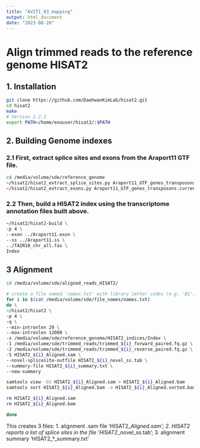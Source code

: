```yaml
---
title: "AVITI_03_mapping"
output: html_document
date: "2023-08-20"
---
```


# Align trimmed reads to the reference genome HISAT2
## 1. Installation 
```bash
git clone https://github.com/DaehwanKimLab/hisat2.git
cd hisat2
make
# Version 2.2.1
export PATH=/home/exouser/hisat2/:$PATH
```

## 2. Building Genome indexes
### 2.1 First, extract splice sites and exons from the Araport11 GTF file. 
```bash
cd /media/volume/sde/reference_genome
~/hisat2/hisat2_extract_splice_sites.py Araport11_GTF_genes_transposons.current.gtf > Araport11.ss
~/hisat2/hisat2_extract_exons.py Araport11_GTF_genes_transposons.current.gtf > Araport11.exon
```

### 2.2 Then, build a HISAT2 index using the transcriptome annotation files built above.
```bash
~/hisat2/hisat2-build \
-p 4 \
--exon ../Araport11.exon \
--ss ../Araport11.ss \
../TAIR10_chr_all.fas \
Index
```

## 3 Alignment
```bash
cd /media/volume/sde/aligned_reads_HISAT2/

# create a file named 'names.txt' with library letter codes (e.g. 'B1') in each row
for i in $(cat /media/volume/sde/file_names/names.txt)
do \
~/hisat2/hisat2 \
-p 4 \
-q \
--min-intronlen 20 \
--max-intronlen 12000 \
-x /media/volume/sde/reference_genome/HISAT2_indices/Index \
-1 /media/volume/sde/trimmed_reads/trimmed_${i}_forward_paired.fq.gz \
-2 /media/volume/sde/trimmed_reads/trimmed_${i}_reverse_paired.fq.gz \
-S HISAT2_${i}_Aligned.sam \
--novel-splicesite-outfile HISAT2_${i}_novel_ss.tab \
--summary-file HISAT2_${i}_summary.txt \
--new-summary

samtools view -bS HISAT2_${i}_Aligned.sam > HISAT2_${i}_Aligned.bam
samtools sort HISAT2_${i}_Aligned.bam -o HISAT2_${i}_Aligned.sorted.bam

rm HISAT2_${i}_Aligned.sam 
rm HISAT2_${i}_Aligned.bam

done
```

This creates 3 files: 
1. alignment .sam file 'HISAT2_*_Aligned.sam'; 
2. HISAT2 reports a list of splice sites in the file 'HISAT2_*_novel_ss.tab'; 
3. alignment summary 'HISAT2_*_summary.txt'
